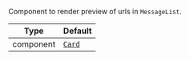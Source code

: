Component to render preview of urls in `MessageList`.

| Type | Default |
| - | - |
| component | [`Card`](../../../../ui-components/card.mdx) |
